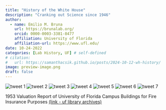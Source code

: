 ```yaml
---
title: "History of the White House"
description: "Cranking out Science since 1946"
author:
  - name: Emilio M. Bruna
    url: https://brunalab.org/
    orcid: 0000-0003-3381-8477
    affiliation: University of Florida
    affiliation-url: https://www.ufl.edu/
date: 10-24-2022
categories: [Lab History, UF] # self-defined 
# citation: 
#   url: https://samanthacsik.github.io/posts/2024-10-12-wh-history/ 
image: preview-image.png
draft: false
---
```



![tweet 1](img-1.png)
![tweet 2](img-2.png)
![tweet 3](img-3.png)
![tweet 4](img-4.png)
![tweet 5](img-5.png)
![tweet 6](img-6.png)
![tweet 7](img-7.png)


1953 Valuation Report of University of Florida Campus Buildings for Fire Insurance Purposes [(link - uf library archives)](https://ufdc.ufl.edu/UF00003670/00001/23j)